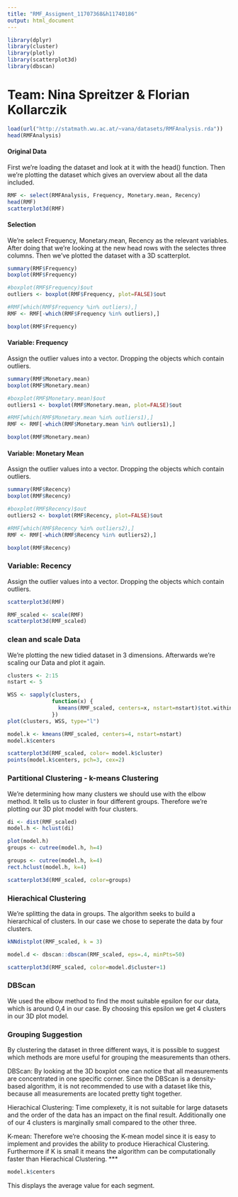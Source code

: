 ```yaml
---
title: "RMF_Assigment_11707368&h11740186"
output: html_document
---
```


```r
library(dplyr) 
library(cluster)
library(plotly)
library(scatterplot3d) 
library(dbscan)
```
# Team: Nina Spreitzer & Florian Kollarczik
```r
load(url("http://statmath.wu.ac.at/~vana/datasets/RMFAnalysis.rda"))
head(RMFAnalysis)
```

#### Original Data

First we're loading the dataset and look at it with the head() function. 
Then we're plotting the dataset which gives an overview about all the data included.

```r
RMF <- select(RMFAnalysis, Frequency, Monetary.mean, Recency)
head(RMF)
scatterplot3d(RMF)
```

#### Selection
We're select Frequency, Monetary.mean, Recency as the relevant variables.
After doing that we're looking at the new head rows with the selectes three columns. 
Then we've plotted the dataset with a 3D scatterplot. 

```r
summary(RMF$Frequency)
boxplot(RMF$Frequency)

#boxplot(RMF$Frequency)$out
outliers <- boxplot(RMF$Frequency, plot=FALSE)$out

#RMF[which(RMF$Frequency %in% outliers),]
RMF <- RMF[-which(RMF$Frequency %in% outliers),]

boxplot(RMF$Frequency)
```

#### Variable: Frequency
Assign the outlier values into a vector. Dropping the objects which contain outliers.

```r
summary(RMF$Monetary.mean)
boxplot(RMF$Monetary.mean)

#boxplot(RMF$Monetary.mean)$out
outliers1 <- boxplot(RMF$Monetary.mean, plot=FALSE)$out

#RMF[which(RMF$Monetary.mean %in% outliers1),]
RMF <- RMF[-which(RMF$Monetary.mean %in% outliers1),]

boxplot(RMF$Monetary.mean)
```

#### Variable: Monetary Mean 
Assign the outlier values into a vector. Dropping the objects which contain outliers.

```r
summary(RMF$Recency)
boxplot(RMF$Recency)

#boxplot(RMF$Recency)$out
outliers2 <- boxplot(RMF$Recency, plot=FALSE)$out

#RMF[which(RMF$Recency %in% outliers2),]
RMF <- RMF[-which(RMF$Recency %in% outliers2),]

boxplot(RMF$Recency)
```

### Variable: Recency
Assign the outlier values into a vector. Dropping the objects which contain outliers.

```r
scatterplot3d(RMF)

RMF_scaled <- scale(RMF)
scatterplot3d(RMF_scaled)

```

### clean and scale Data
We're plotting the new tidied dataset in 3 dimensions. Afterwards we're scaling our Data and plot it again.

```r
clusters <- 2:15
nstart <- 5

WSS <- sapply(clusters, 
              function(x) { 
                kmeans(RMF_scaled, centers=x, nstart=nstart)$tot.withinss
              })
plot(clusters, WSS, type="l")

model.k <- kmeans(RMF_scaled, centers=4, nstart=nstart)
model.k$centers

scatterplot3d(RMF_scaled, color= model.k$cluster)
points(model.k$centers, pch=3, cex=2)
```

### Partitional Clustering - k-means Clustering
We're determining how many clusters we should use with the elbow method. It tells us to cluster in four different groups. Therefore we're plotting our 3D plot model with four clusters.

```r
di <- dist(RMF_scaled)
model.h <- hclust(di)

plot(model.h)
groups <- cutree(model.h, h=4)

groups <- cutree(model.h, k=4)
rect.hclust(model.h, k=4)

scatterplot3d(RMF_scaled, color=groups)
```

### Hierachical Clustering
We're splitting the data in groups. The algorithm seeks to build a hierarchical of clusters. In our case we chose to seperate the data by four clusters.

```r
kNNdistplot(RMF_scaled, k = 3) 

model.d <- dbscan::dbscan(RMF_scaled, eps=.4, minPts=50)

scatterplot3d(RMF_scaled, color=model.d$cluster+1)

```

### DBScan
We used the elbow method to find the most suitable epsilon for our data, which is around 0,4 in our case. By choosing this epsilon we get 4 clusters in our 3D plot model. 


### Grouping Suggestion
By clustering the dataset in three different ways, it is possible to suggest which methods are more useful for grouping the measurements than others.

DBScan: By looking at the 3D boxplot one can notice that all measurements are concentrated in one specific corner. Since the DBScan is a density-based algorithm, it is not recommended to use with a dataset like this, because all measurements are located pretty tight together.

Hierachical Clustering: Time complexety, it is not suitable for large datasets and the order of the data has an impact on the final result. Additionally one of our 4 clusters is marginally small compared to the other three.
 
K-mean: Therefore we're choosing the K-mean model since it is easy to implement and provides the ability to produce Hierachical Clustering. Furthermore if K is small it means the algorithm can be computationally faster than Hierachical Clustering. 
***

```r
model.k$centers
```
This displays the average value for each segment.
